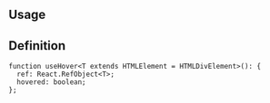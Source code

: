 

## Usage

<Demo data={HooksDemos.useHoverDemo} />

## Definition

```tsx
function useHover<T extends HTMLElement = HTMLDivElement>(): {
  ref: React.RefObject<T>;
  hovered: boolean;
};
```
